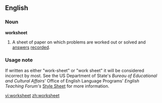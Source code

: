 ==English==

===Noun===
'''worksheet'''
# A sheet of paper on which problems are worked out or solved and [[answer]]s [[record]]ed.

===Usage note===
If written as either "work-sheet" or "work sheet" it will be considered incorrect by most.  See the US Department of State's ''Bureau of Educational and Cultural Affairs''' Office of English Language Programs' ''English Teaching Forum's'' [http://exchanges.state.gov/forum/stylesheet.htm#SPELLING Style Sheet] for more information.

[[vi:worksheet]]
[[zh:worksheet]]